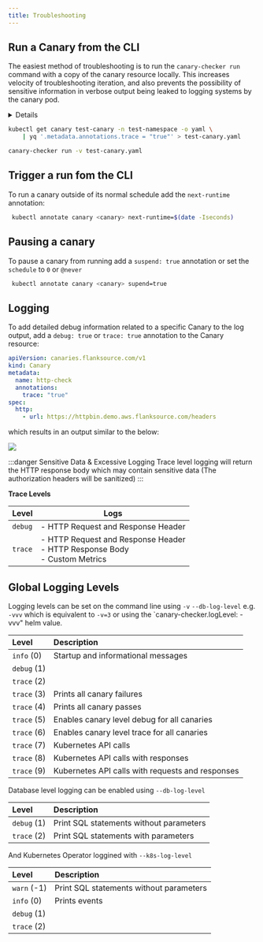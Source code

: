 ```yaml
---
title: Troubleshooting
---
```




## Run a Canary from the CLI


The easiest method of troubleshooting is to run the `canary-checker run` command with a copy of the canary resource locally.  This increases velocity of troubleshooting iteration, and also prevents the possibility of sensitive information in verbose output being leaked to logging systems by the canary pod.

<Step step={1} name="Install the canary-checker CLI">

<Install/>



<details summary="Configuring the environment">
<div>
The local canary-checker execution may need to be provided with the permissions required to run the check.
Depending on the check this might include:

- The ability to read secrets or other objects in the cluster
- Access to cloud APIs, such as AWS, GCP or Azure API interfaces
- Locally installed binaries invoked by `exec` scripts

The following local settings will affect the permissions available for use by the canary-checker executable:

- The active kubectl context as specified in `KUBECONFIG`
- The AWS profile specified in `AWS_DEFAULT_PROFILE` or `AWS_PROFILE`, or the AWS credentials specified by `AWS_ACCESS_KEY_ID` and `AWS_SECRET_ACCESS_KEY`
- The GCP credentials configured through `gcloud auth application-default login`
- The `$PATH` configuration
</div>
</details>

</Step>

<Step step={2} name="Get the YAML for an existing canary">

```bash
kubectl get canary test-canary -n test-namespace -o yaml \
    | yq '.metadata.annotations.trace = "true"' > test-canary.yaml
```

</Step>
<Step step={3} name="Run the canary locally">

```bash
canary-checker run -v test-canary.yaml
```
</Step>

## Trigger a run fom the CLI


To run a canary outside of its normal schedule add the `next-runtime` annotation:

```bash
 kubectl annotate canary <canary> next-runtime=$(date -Iseconds)
 ```

## Pausing a canary

To pause a canary from running add a `suspend: true` annotation or set the `schedule` to `0` or `@never`

```bash
 kubectl annotate canary <canary> supend=true
 ```


## Logging

To add detailed debug information related to a specific Canary to the log output, add a `debug: true` or `trace: true` annotation to the Canary resource:

```yaml title="trace.yaml"
apiVersion: canaries.flanksource.com/v1
kind: Canary
metadata:
  name: http-check
  annotations:
    trace: "true"
spec:
  http:
    - url: https://httpbin.demo.aws.flanksource.com/headers
```

which results in an output similar to the below:

![](/img/trace-screenshot.png)

:::danger Sensitive Data & Excessive Logging
Trace level logging will return the HTTP response body which may contain sensitive data (The authorization headers will be sanitized)
:::

**Trace Levels**

| Level   | Logs                                                                                |
| ------- | ----------------------------------------------------------------------------------- |
| `debug` | - HTTP Request and Response Header                                                  |
| `trace` | - HTTP Request and Response Header <br/>- HTTP Response Body <br />- Custom Metrics |



## Global Logging Levels

Logging levels can be set on the command line using `-v` `--db-log-level`  e.g. `-vvv` which is equivalent to `-v=3` or using the `canary-checker.logLevel: -vvv" helm value.

| Level       | Description                                      |
| :---------- | :----------------------------------------------- |
| `info` (0)  | Startup and informational messages               |
| `debug` (1) |                                                  |
| `trace` (2) |                                                  |
| `trace` (3) | Prints all canary failures                       |
| `trace` (4) | Prints all canary passes                         |
| `trace` (5) | Enables canary level debug for all canaries      |
| `trace` (6) | Enables canary level trace for all canaries      |
| `trace` (7) | Kubernetes API calls                             |
| `trace` (8) | Kubernetes API calls with responses              |
| `trace` (9) | Kubernetes API calls with requests and responses |

Database level logging can be enabled using `--db-log-level`

| Level       | Description                             |
| :---------- | :-------------------------------------- |
| `debug` (1) | Print SQL statements without parameters |
| `trace` (2) | Print SQL statements with parameters    |

And Kubernetes Operator loggined with `--k8s-log-level`

| Level       | Description                             |
| :---------- | :-------------------------------------- |
| `warn` (-1) | Print SQL statements without parameters |
| `info` (0)  | Prints events                           |
| `debug` (1) |                                         |
| `trace` (2) |                                         |
